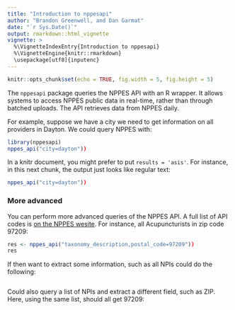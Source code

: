 ```yaml
---
title: "Introduction to nppesapi"
author: "Brandon Greenwell, and Dan Garmat"
date: "`r Sys.Date()`"
output: rmarkdown::html_vignette
vignette: >
  %\VignetteIndexEntry{Introduction to nppesapi}
  %\VignetteEngine{knitr::rmarkdown}
  \usepackage[utf8]{inputenc}
---
```


```r
knitr::opts_chunk$set(echo = TRUE, fig.width = 5, fig.height = 5)
```

The `nppesapi` package queries the NPPES API with an R wrapper. It allows systems to access NPPES public data in real-time, rather than through batched uploads. The API retrieves data from NPPES daily. 


For example, suppose we have a city we need to get information on all providers in Dayton. We could query NPPES with:

```r
library(nppesapi)
nppes_api("city=dayton"))
```

In a knitr document, you might prefer to put `results = 'asis'`. For instance, in this next chunk, the output just looks like regular text:

```r
nppes_api("city=dayton"))
```

### More advanced

You can perform more advanced queries of the NPPES API. A full list of API codes is [on the NPPES wesite](https://npiregistry.cms.hhs.gov/registry/help-api). 
For instance, all Acupuncturists in zip code 97209:

```r
res <- nppes_api("taxonomy_description,postal_code=97209"))
res
```

If then want to extract some information, such as all NPIs could do the following:
```r

```

Could also query a list of NPIs and extract a different field, such as ZIP. Here, using the same list, should all get 97209:

```r

```
